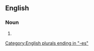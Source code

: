 ==English==

===Noun===
{{head|en|noun form|head=[[combo]] [[box]]es}}

# {{plural of|en|combo box}}

[[Category:English plurals ending in "-es"]]